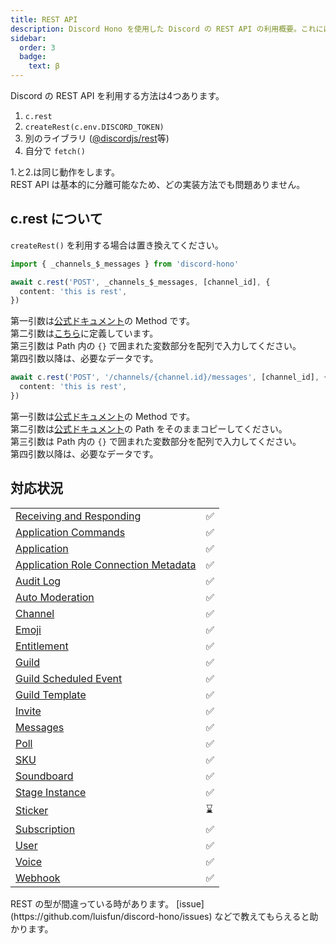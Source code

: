 ```yaml
---
title: REST API
description: Discord Hono を使用した Discord の REST API の利用概要。これには `c.rest` との統合、他のライブラリ、および API とのやり取りのためのカスタム実装が含まれます。
sidebar:
  order: 3
  badge:
    text: β
---
```



Discord の REST API を利用する方法は4つあります。

1. `c.rest`
2. `createRest(c.env.DISCORD_TOKEN)`
3. 別のライブラリ ([@discordjs/rest](https://discord.js.org/docs/packages/rest/main)等)
4. 自分で `fetch()`

1.と2.は同じ動作をします。  
REST API は基本的に分離可能なため、どの実装方法でも問題ありません。

## c.rest について

`createRest()` を利用する場合は置き換えてください。

<Tabs>
<TabItem label="変数">

```ts
import { _channels_$_messages } from 'discord-hono'

await c.rest('POST', _channels_$_messages, [channel_id], {
  content: 'this is rest',
})
```

第一引数は[公式ドキュメント](https://discord.com/developers/docs/resources/message#create-message)の Method です。  
第二引数は[こちら](https://github.com/luisfun/discord-hono/blob/main/src/rest/rest-path.ts)に定義しています。  
第三引数は Path 内の `{}` で囲まれた変数部分を配列で入力してください。  
第四引数以降は、必要なデータです。

</TabItem>
<TabItem label="ドキュメントPath">

```ts
await c.rest('POST', '/channels/{channel.id}/messages', [channel_id], {
  content: 'this is rest',
})
```

第一引数は[公式ドキュメント](https://discord.com/developers/docs/resources/message#create-message)の Method です。  
第二引数は[公式ドキュメント](https://discord.com/developers/docs/resources/message#create-message)の Path をそのままコピーしてください。  
第三引数は Path 内の `{}` で囲まれた変数部分を配列で入力してください。  
第四引数以降は、必要なデータです。

</TabItem>
</Tabs>

## 対応状況

|                                                                                                                            |     |
| -------------------------------------------------------------------------------------------------------------------------- | --- |
| [Receiving and Responding](https://discord.com/developers/docs/interactions/receiving-and-responding)                      | ✅  |
| [Application Commands](https://discord.com/developers/docs/interactions/application-commands)                              | ✅  |
| [Application](https://discord.com/developers/docs/resources/application)                                                   | ✅  |
| [Application Role Connection Metadata](https://discord.com/developers/docs/resources/application-role-connection-metadata) | ✅  |
| [Audit Log](https://discord.com/developers/docs/resources/audit-log)                                                       | ✅  |
| [Auto Moderation](https://discord.com/developers/docs/resources/auto-moderation)                                           | ✅  |
| [Channel](https://discord.com/developers/docs/resources/channel)                                                           | ✅  |
| [Emoji](https://discord.com/developers/docs/resources/emoji)                                                               | ✅  |
| [Entitlement](https://discord.com/developers/docs/resources/entitlement)                                                   | ✅  |
| [Guild](https://discord.com/developers/docs/resources/guild)                                                               | ✅  |
| [Guild Scheduled Event](https://discord.com/developers/docs/resources/guild-scheduled-event)                               | ✅  |
| [Guild Template](https://discord.com/developers/docs/resources/guild-template)                                             | ✅  |
| [Invite](https://discord.com/developers/docs/resources/invite)                                                             | ✅  |
| [Messages](https://discord.com/developers/docs/resources/message)                                                          | ✅  |
| [Poll](https://discord.com/developers/docs/resources/poll)                                                                 | ✅  |
| [SKU](https://discord.com/developers/docs/resources/sku)                                                                   | ✅  |
| [Soundboard](https://discord.com/developers/docs/resources/soundboard)                                                     | ✅  |
| [Stage Instance](https://discord.com/developers/docs/resources/stage-instance)                                             | ✅  |
| [Sticker](https://discord.com/developers/docs/resources/sticker)                                                           | ⌛  |
| [Subscription](https://discord.com/developers/docs/resources/subscription)                                                 | ✅  |
| [User](https://discord.com/developers/docs/resources/user)                                                                 | ✅  |
| [Voice](https://discord.com/developers/docs/resources/voice)                                                               | ✅  |
| [Webhook](https://discord.com/developers/docs/resources/webhook)                                                           | ✅  |

<Aside>
  REST の型が間違っている時があります。
  [issue](https://github.com/luisfun/discord-hono/issues)
  などで教えてもらえると助かります。
</Aside>

